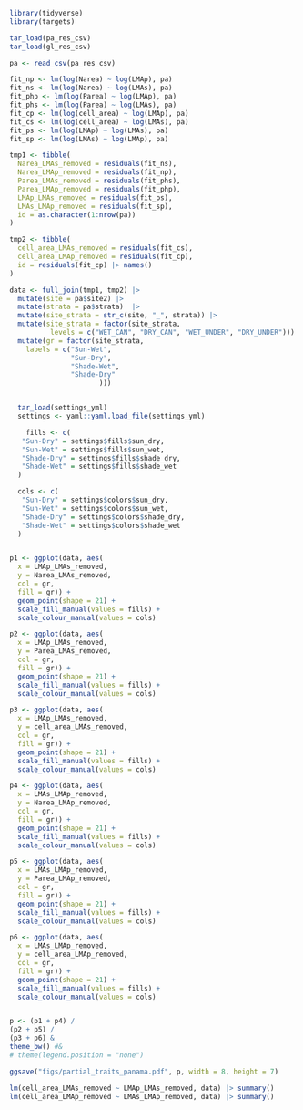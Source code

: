 ```r
library(tidyverse)
library(targets)

tar_load(pa_res_csv)
tar_load(gl_res_csv)

pa <- read_csv(pa_res_csv)

fit_np <- lm(log(Narea) ~ log(LMAp), pa)
fit_ns <- lm(log(Narea) ~ log(LMAs), pa)
fit_php <- lm(log(Parea) ~ log(LMAp), pa)
fit_phs <- lm(log(Parea) ~ log(LMAs), pa)
fit_cp <- lm(log(cell_area) ~ log(LMAp), pa)
fit_cs <- lm(log(cell_area) ~ log(LMAs), pa)
fit_ps <- lm(log(LMAp) ~ log(LMAs), pa)
fit_sp <- lm(log(LMAs) ~ log(LMAp), pa)

tmp1 <- tibble(
  Narea_LMAs_removed = residuals(fit_ns),
  Narea_LMAp_removed = residuals(fit_np),
  Parea_LMAs_removed = residuals(fit_phs),
  Parea_LMAp_removed = residuals(fit_php),
  LMAp_LMAs_removed = residuals(fit_ps),
  LMAs_LMAp_removed = residuals(fit_sp),
  id = as.character(1:nrow(pa))
)

tmp2 <- tibble(
  cell_area_LMAs_removed = residuals(fit_cs),
  cell_area_LMAp_removed = residuals(fit_cp),
  id = residuals(fit_cp) |> names()
)

data <- full_join(tmp1, tmp2) |>
  mutate(site = pa$site2) |>
  mutate(strata = pa$strata)  |>
  mutate(site_strata = str_c(site, "_", strata)) |>
  mutate(site_strata = factor(site_strata,
          levels = c("WET_CAN", "DRY_CAN", "WET_UNDER", "DRY_UNDER"))) %>%
  mutate(gr = factor(site_strata,
    labels = c("Sun-Wet",
               "Sun-Dry",
               "Shade-Wet",
               "Shade-Dry"
                      )))


  tar_load(settings_yml)
  settings <- yaml::yaml.load_file(settings_yml)

    fills <- c(
   "Sun-Dry" = settings$fills$sun_dry,
   "Sun-Wet" = settings$fills$sun_wet,
   "Shade-Dry" = settings$fills$shade_dry,
   "Shade-Wet" = settings$fills$shade_wet
  )

  cols <- c(
   "Sun-Dry" = settings$colors$sun_dry,
   "Sun-Wet" = settings$colors$sun_wet,
   "Shade-Dry" = settings$colors$shade_dry,
   "Shade-Wet" = settings$colors$shade_wet
  )


p1 <- ggplot(data, aes(
  x = LMAp_LMAs_removed,
  y = Narea_LMAs_removed,
  col = gr,
  fill = gr)) +
  geom_point(shape = 21) +
  scale_fill_manual(values = fills) +
  scale_colour_manual(values = cols)

p2 <- ggplot(data, aes(
  x = LMAp_LMAs_removed,
  y = Parea_LMAs_removed,
  col = gr,
  fill = gr)) +
  geom_point(shape = 21) +
  scale_fill_manual(values = fills) +
  scale_colour_manual(values = cols)

p3 <- ggplot(data, aes(
  x = LMAp_LMAs_removed,
  y = cell_area_LMAs_removed,
  col = gr,
  fill = gr)) +
  geom_point(shape = 21) +
  scale_fill_manual(values = fills) +
  scale_colour_manual(values = cols)

p4 <- ggplot(data, aes(
  x = LMAs_LMAp_removed,
  y = Narea_LMAp_removed,
  col = gr,
  fill = gr)) +
  geom_point(shape = 21) +
  scale_fill_manual(values = fills) +
  scale_colour_manual(values = cols)

p5 <- ggplot(data, aes(
  x = LMAs_LMAp_removed,
  y = Parea_LMAp_removed,
  col = gr,
  fill = gr)) +
  geom_point(shape = 21) +
  scale_fill_manual(values = fills) +
  scale_colour_manual(values = cols)

p6 <- ggplot(data, aes(
  x = LMAs_LMAp_removed,
  y = cell_area_LMAp_removed,
  col = gr,
  fill = gr)) +
  geom_point(shape = 21) +
  scale_fill_manual(values = fills) +
  scale_colour_manual(values = cols)


p <- (p1 + p4) /
(p2 + p5) /
(p3 + p6) &
theme_bw() #&
# theme(legend.position = "none")

ggsave("figs/partial_traits_panama.pdf", p, width = 8, height = 7)

lm(cell_area_LMAs_removed ~ LMAp_LMAs_removed, data) |> summary()
lm(cell_area_LMAp_removed ~ LMAs_LMAp_removed, data) |> summary()

```
